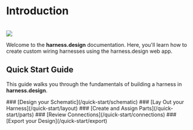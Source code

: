 
# Introduction
<br />
<img src="/basic-harness.png" style={{ maxWidth: '100%', height: 'auto', borderRadius: '8px' }} />

Welcome to the **harness.design** documentation. Here, you'll learn how to create custom wiring harnesses using the harness.design web app.

## Quick Start Guide

This guide walks you through the fundamentals of building a harness in **harness.design**.

<Steps>
### [Design your Schematic](/quick-start/schematic)
### [Lay Out your Harness](/quick-start/layout)
### [Create and Assign Parts](/quick-start/parts)
### [Review Connections](/quick-start/connections)
### [Export your Design](/quick-start/export)
</Steps>